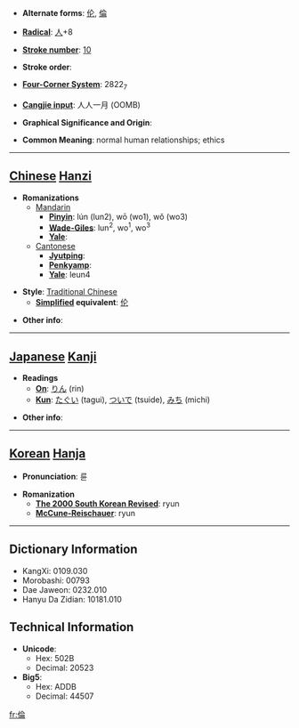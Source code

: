 * '''Alternate forms''': [[伦]], [[倫]]

* '''[[Wiktionary:Chinese radical index| Radical]]''': [[Wiktionary:Chinese radical index 人|人]]+8

* '''[[Wiktionary:Chinese total strokes index|Stroke number]]''': [[Wiktionary:Chinese total strokes index 10|10]]

* '''Stroke order''': 

* '''[[Wiktionary:Chinese four corner index|Four-Corner System]]''': 2822<sub>7</sub>

* '''[[Wiktionary:Chinese Cangjie index|Cangjie input]]''': 人人一月 (OOMB)

* '''Graphical Significance and Origin''': 

* '''Common Meaning''': normal human relationships; ethics

----

== [[Chinese]] [[Hanzi]] ==

* '''Romanizations'''
** [[Mandarin]]
*** '''[[Pinyin]]''': lún (lun2), wō (wo1), wǒ (wo3)
*** '''[[Wade-Giles]]''': lun<sup>2</sup>, wo<sup>1</sup>, wo<sup>3</sup>
*** '''[[Yale]]''': 
**[[Cantonese]]
***'''[[Jyutping]]''':
***'''[[Penkyamp]]''': 
***'''[[Yale]]''': leun4

* '''Style''': [[Traditional Chinese]] 
** '''[[Simplified Chinese|Simplified]] equivalent''': [[伦]]

* '''Other info''': 

----

== [[Japanese]] [[Kanji]] ==

* '''Readings'''
** '''[[On]]''': [[りん]] (rin)
** '''[[Kun]]''': [[たぐい]] (tagui), [[ついで]] (tsuide), [[みち]] (michi)

* '''Other info''':  

----

== [[Korean]] [[Hanja]] ==

* '''Pronunciation''': 륜

* '''Romanization'''
** '''[[The 2000 South Korean Revised Romanization|The 2000 South Korean Revised]]''': ryun
** '''[[McCune-Reischauer]]''': ryun

----

== Dictionary Information ==

* KangXi: 0109.030
* Morobashi: 00793
* Dae Jaweon: 0232.010
* Hanyu Da Zidian: 10181.010

== Technical Information ==

* '''Unicode''':
** Hex: 502B
** Decimal: 20523
* '''Big5''':
** Hex: ADDB
** Decimal: 44507

[[fr:倫]]